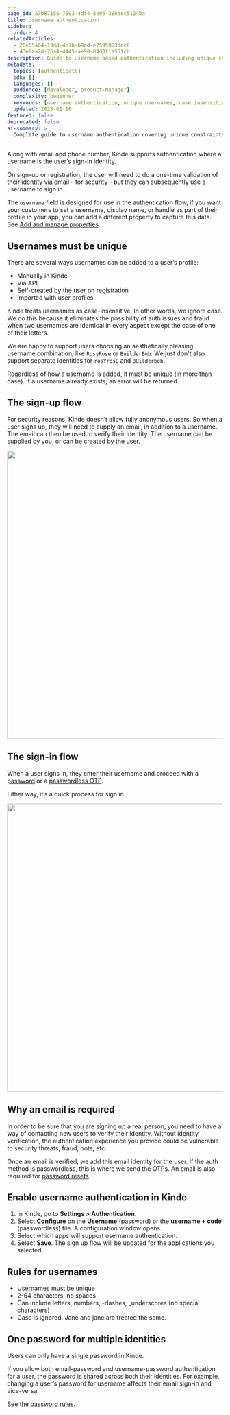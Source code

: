 ```yaml
---
page_id: a7b87158-7593-4df4-8e96-388aec5124ba
title: Username authentication
sidebar:
  order: 4
relatedArticles:
  - 26e55a64-13dd-4c7b-b9ad-e7595903ddc8
  - 43e8aa2d-76a4-4445-ae90-84d3f1a55fcb
description: Guide to username-based authentication including unique constraints, sign-up flow, and integration with password/passwordless methods.
metadata:
  topics: [authenticate]
  sdk: []
  languages: []
  audience: [developer, product-manager]
  complexity: beginner
  keywords: [username authentication, unique usernames, case insensitive, sign-up flow, identity verification]
  updated: 2025-01-16
featured: false
deprecated: false
ai-summary: >
  Complete guide to username authentication covering unique constraints, sign-up/sign-in flows, and integration with other authentication methods.
---
```


Along with email and phone number, Kinde supports authentication where a username is the user’s sign-in identity.

On sign-up or registration, the user will need to do a one-time validation of their identity via email - for security - but they can subsequently use a username to sign in.

<Aside title="Capture other names with properties">

The `username` field is designed for use in the authentication flow, if you want your customers to set a username, display name, or handle as part of their profile in your app, you can add a different property to capture this data. See [Add and manage properties](/properties/work-with-properties/manage-properties/).

</Aside>

## Usernames must be unique

There are several ways usernames can be added to a user’s profile:

- Manually in Kinde
- Via API
- Self-created by the user on registration
- imported with user profiles

Kinde treats usernames as case-insensitive. In other words, we ignore case. We do this because it eliminates the possibility of auth issues and fraud when two usernames are identical in every aspect except the case of one of their letters. 

We are happy to support users choosing an aesthetically pleasing username combination, like `RosyRose` or `BuilderBob`. We just don't also support separate identities for `rosYrosE` and `BUilderbob`. 

Regardless of how a username is added, it must be unique (in more than case). If a username already exists, an error will be returned.

## The sign-up flow

For security reasons, Kinde doesn’t allow fully anonymous users. So when a user signs up, they will need to supply an email, in addition to a username. The email can then be used to verify their identity. The username can be supplied by you, or can be created by the user.

<img
  src="https://imagedelivery.net/skPPZTHzSlcslvHjesZQcQ/c4f7ed33-ef8b-442e-14f0-bc12a4f5c100/public"
  alt=""
  width="672px"
  height="auto"
  fetchpriority="low"
  loading="lazy"
  decoding="async"
/>

## The sign-in flow

When a user signs in, they enter their username and proceed with a [password](/authenticate/authentication-methods/password-authentication/) or a [passwordless OTP](/authenticate/authentication-methods/passwordless-authentication/).

Either way, it’s a quick process for sign in.

<img
  src="https://imagedelivery.net/skPPZTHzSlcslvHjesZQcQ/ce25d6b7-0e5c-4f0c-0851-996a8315fb00/public"
  alt=""
  width="672px"
  height="auto"
  fetchpriority="low"
  loading="lazy"
  decoding="async"
/>

## Why an email is required

In order to be sure that you are signing up a real person, you need to have a way of contacting new users to verify their identity. Without identity verification, the authentication experience you provide could be vulnerable to security threats, fraud, bots, etc.

Once an email is verified, we add this email identity for the user. If the auth method is passwordless, this is where we send the OTPs. An email is also required for [password resets](/manage-users/access-control/reset-user-password/).

## Enable username authentication in Kinde

1. In Kinde, go to **Settings > Authentication**.
2. Select **Configure** on the **Username** (password) or the **username + code** (passwordless) tile. A configuration window opens.
3. Select which apps will support username authentication.
4. Select **Save**. The sign up flow will be updated for the applications you selected.

## Rules for usernames

- Usernames must be unique
- 2-64 characters, no spaces
- Can include letters, numbers, -dashes, \_underscores (no special characters)
- Case is ignored. Jane and jane are treated the same.

## One password for multiple identities

Users can only have a single password in Kinde.

If you allow both email-password and username-password authentication for a user, the password is shared across both their identities. For example, changing a user’s password for username affects their email sign-in and vice-versa.

See [the password rules](/authenticate/authentication-methods/password-authentication/#password-strength).
